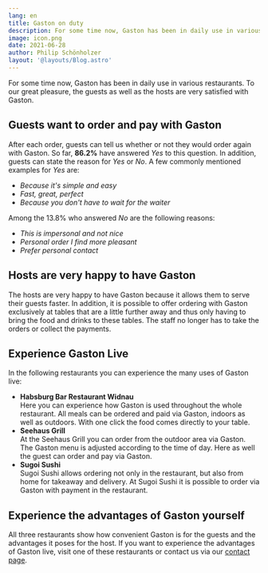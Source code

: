 ```yaml
---
lang: en
title: Gaston on duty
description: For some time now, Gaston has been in daily use in various restaurants. To our great pleasure, the guests as well as the hosts are very satisfied with Gaston.
image: icon.png
date: 2021-06-28
author: Philip Schönholzer
layout: '@layouts/Blog.astro'
---
```


For some time now, Gaston has been in daily use in various restaurants. To our great pleasure, the guests as well as the hosts are very satisfied with Gaston.

## Guests want to order and pay with Gaston

After each order, guests can tell us whether or not they would order again with Gaston. So far, **86.2%** have answered _Yes_ to this question. In addition, guests can state the reason for _Yes_ or _No_. A few commonly mentioned examples for _Yes_ are:

- _Because it's simple and easy_
- _Fast, great, perfect_
- _Because you don't have to wait for the waiter_

Among the 13.8% who answered _No_ are the following reasons:

- _This is impersonal and not nice_
- _Personal order I find more pleasant_
- _Prefer personal contact_

## Hosts are very happy to have Gaston

The hosts are very happy to have Gaston because it allows them to serve their guests faster. In addition, it is possible to offer ordering with Gaston exclusively at tables that are a little further away and thus only having to bring the food and drinks to these tables. The staff no longer has to take the orders or collect the payments.

## Experience Gaston Live

In the following restaurants you can experience the many uses of Gaston live:

- **Habsburg Bar Restaurant Widnau**  
  Here you can experience how Gaston is used throughout the whole restaurant. All meals can be ordered and paid via Gaston, indoors as well as outdoors. With one click the food comes directly to your table.
- **Seehaus Grill**  
  At the Seehaus Grill you can order from the outdoor area via Gaston. The Gaston menu is adjusted according to the time of day. Here as well the guest can order and pay via Gaston.
- **Sugoi Sushi**  
  Sugoi Sushi allows ordering not only in the restaurant, but also from home for takeaway and delivery. At Sugoi Sushi it is possible to order via Gaston with payment in the restaurant.

## Experience the advantages of Gaston yourself

All three restaurants show how convenient Gaston is for the guests and the advantages it poses for the host. If you want to experience the advantages of Gaston live, visit one of these restaurants or contact us via our [contact page](/en/contact/).
